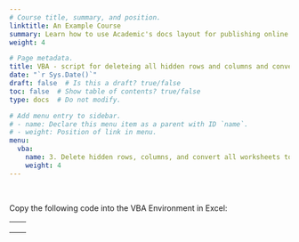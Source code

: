 ```yaml
---
# Course title, summary, and position.
linktitle: An Example Course
summary: Learn how to use Academic's docs layout for publishing online courses, software documentation, and tutorials.
weight: 4

# Page metadata.
title: VBA - script for deleteing all hidden rows and columns and converting formulas in an Excel workbook to values across all worksheets
date: "`r Sys.Date()`"
draft: false  # Is this a draft? true/false
toc: false  # Show table of contents? true/false
type: docs  # Do not modify.

# Add menu entry to sidebar.
# - name: Declare this menu item as a parent with ID `name`.
# - weight: Position of link in menu.
menu:
  vba:
    name: 3. Delete hidden rows, columns, and convert all worksheets to values
    weight: 4
---
```


<br>

<html>

<style>
p.indent {
    text-indent: 30px;
}

div.a {
  line-height:130%;
}


</style>

Copy the following code into the VBA Environment in Excel:

---
<div class="a"> <p style="font-family:consolas"> <font color = blue> Sub </font color>  DeleteHidden_ConvertToValuesAllWorksheets()
<br>
<br>
<font color=green> \' Convert Formulas To Values On All Worksheets </font color>
<br> &nbsp;&nbsp;&nbsp;<font color = blue> Dim</font color> ws <font color=blue> As</font color>  Worksheet, rng  </font color> <font color=blue> As </font color> Range
<br> &nbsp;&nbsp;&nbsp;&nbsp;&nbsp;&nbsp;&nbsp; <font color=blue> For Each </font color> ws <font color=blue> In </font color> ActiveWorkbook.Worksheets
<br> &nbsp;&nbsp;&nbsp;&nbsp;&nbsp;&nbsp;&nbsp;<font color=blue> For Each </font color> rng <font color=blue> In </font color> ws.UsedRange
<br> &nbsp;&nbsp;&nbsp;&nbsp;&nbsp;&nbsp;&nbsp;&nbsp;&nbsp;&nbsp;&nbsp; <font color=blue> If </font color> rng.HasFormula <font color=blue> Then </font color>
<br> &nbsp;&nbsp;&nbsp;&nbsp;&nbsp;&nbsp;&nbsp;&nbsp;&nbsp;&nbsp;&nbsp; rng.Formula = rng.Value
<br> &nbsp;&nbsp;&nbsp;&nbsp;&nbsp;&nbsp;&nbsp; <font color=blue> End If </font color>
<br> &nbsp;&nbsp;&nbsp;&nbsp;&nbsp;&nbsp;&nbsp;&nbsp;&nbsp;&nbsp;&nbsp; <font color=blue> Next </font color> rng
<br> &nbsp;&nbsp;&nbsp;&nbsp;&nbsp;&nbsp;&nbsp;&nbsp;&nbsp;&nbsp;&nbsp; <font color=blue> Next </font color> ws
<br>
<br> <font color=green> \' delete all Hidden rows-columns in all sheets </font color>
<br>&nbsp;&nbsp;&nbsp;&nbsp;&nbsp;&nbsp;&nbsp; <font color=blue> Dim </font color> r <font color=blue> As Long </font color>, c  <font color=blue> As Long </font color>, x  <font color=blue> As Long </font color>
<br> &nbsp;&nbsp;&nbsp;&nbsp;&nbsp;&nbsp;&nbsp; Application.ScreenUpdating = <font color=blue> False </font color>
<br> &nbsp;&nbsp;&nbsp;&nbsp;&nbsp;&nbsp;&nbsp;<font color=blue> For Each </font color> ws <font color=blue> In </font color> Sheets
<br> r = ws.Cells.Find(What:=\"\*\", SearchOrder:=xlByRows, SearchDirection:=xlPrevious).Row
<br> c = ws.Cells.Find(What:=\"\*\", SearchOrder:=xlByColumns, SearchDirection:=xlPrevious).Column
<br> &nbsp;&nbsp;&nbsp;&nbsp;&nbsp;&nbsp;&nbsp; <font color=blue> For </font color> x = r <font color=blue> To </font color> 1 <font color=blue> Step </font color> -1
<br> &nbsp;&nbsp;&nbsp;&nbsp;&nbsp;&nbsp;&nbsp; <font color=blue> If </font color> ws.Rows(x).Hidden = <font color=blue> True </font color>  <font color=blue> Then </font color> ws.Rows(x).Delete
<br> <font color=blue> Next </font color>
<br> &nbsp;&nbsp;&nbsp;&nbsp;&nbsp;&nbsp;&nbsp; <font color=blue> For </font color> x = c <font color=blue> To </font color> 1 <font color=blue> Step </font color> -1
<br> &nbsp;&nbsp;&nbsp;&nbsp;&nbsp;&nbsp;&nbsp;<font color=blue> If </font color> ws.Columns(x).Hidden = <font color=blue> True </font color>  <font color=blue> Then </font color> ws.Columns(x).Delete
<br> <font color=blue> Next </font color>
<br> <font color=blue> Next </font color>
<br> Application.ScreenUpdating = <font color=blue> True </font color>
<br>
<br> <font color = blue> End Sub </font color> 
</p>

</div>

</html>

---